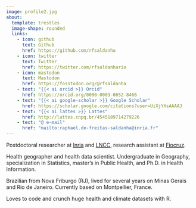 ```yaml
---
image: profile2.jpg
about:
  template: trestles
  image-shape: rounded
  links:
    - icon: github
      text: Github
      href: https://github.com/rfsaldanha
    - icon: twitter
      text: Twitter
      href: https://twitter.com/rfsaldanhario
    - icon: mastodon
      text: Mastodon
      href: https://fosstodon.org/@rfsaldanha
    - text: "{{< ai orcid >}} Orcid"
      href: https://orcid.org/0000-0003-0652-8466
    - text: "{{< ai google-scholar >}} Google Scholar"
      href: https://scholar.google.com/citations?user=UiXjYXsAAAAJ
    - text: "{{< ai lattes >}} Lattes"
      href: http://lattes.cnpq.br/4545189714279226
    - text: "@ e-mail"
      href: "mailto:raphael.de-freitas-saldanha@inria.fr"
---
```


Postdoctoral researcher at [Inria](https://www.inria.fr/fr) and [LNCC](https://www.gov.br/lncc/pt-br), research assistant at [Fiocruz](https://portal.fiocruz.br/).

Health geographer and health data scientist. Undergraduate in Geography, specialization in Statistics, master's in Public Health, and Ph.D. in Health Information.

Brazilian from Nova Friburgo (RJ), lived for several years on Minas Gerais and Rio de Janeiro. Currently based on Montpellier, France.

Loves to code and crunch huge health and climate datasets with R.
